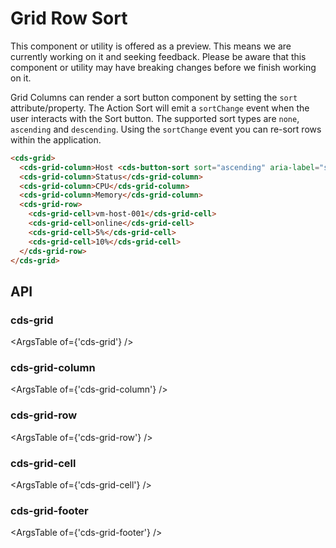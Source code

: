 
<Meta title="Internal Preview Grid/Row Sort" />

# Grid Row Sort

<cds-alert-group status="warning" cds-layout="m-b:lg">
  <cds-alert>
    This component or utility is offered as a preview. This means we are currently working on it and seeking feedback.
    Please be aware that this component or utility may have breaking changes before we finish working on it.
  </cds-alert>
</cds-alert-group>

Grid Columns can render a sort button component by setting the `sort` attribute/property.
The Action Sort will emit a `sortChange` event when the user interacts with the Sort button.
The supported sort types are `none`, `ascending` and `descending`. Using the `sortChange`
event you can re-sort rows within the application.

<Story id="stories-grid--row-sort" />

```html
<cds-grid>
  <cds-grid-column>Host <cds-button-sort sort="ascending" aria-label="sort"></cds-button-sort></cds-grid-column>
  <cds-grid-column>Status</cds-grid-column>
  <cds-grid-column>CPU</cds-grid-column>
  <cds-grid-column>Memory</cds-grid-column>
  <cds-grid-row>
    <cds-grid-cell>vm-host-001</cds-grid-cell>
    <cds-grid-cell>online</cds-grid-cell>
    <cds-grid-cell>5%</cds-grid-cell>
    <cds-grid-cell>10%</cds-grid-cell>
  </cds-grid-row>
</cds-grid>
```

## API

### cds-grid

<ArgsTable of={'cds-grid'} />

### cds-grid-column

<ArgsTable of={'cds-grid-column'} />

### cds-grid-row

<ArgsTable of={'cds-grid-row'} />

### cds-grid-cell

<ArgsTable of={'cds-grid-cell'} />

### cds-grid-footer

<ArgsTable of={'cds-grid-footer'} />
